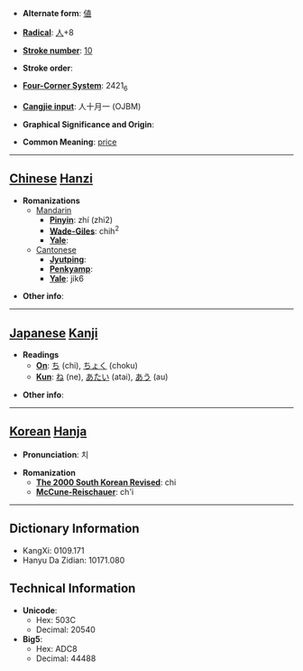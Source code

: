 * '''Alternate form''': [[値]]

* '''[[Wiktionary:Chinese radical index| Radical]]''': [[Wiktionary:Chinese radical index 人|人]]+8

* '''[[Wiktionary:Chinese total strokes index|Stroke number]]''': [[Wiktionary:Chinese total strokes index 10|10]]

* '''Stroke order''': 

* '''[[Wiktionary:Chinese four corner index|Four-Corner System]]''': 2421<sub>6</sub>

* '''[[Wiktionary:Chinese Cangjie index|Cangjie input]]''': 人十月一 (OJBM)

* '''Graphical Significance and Origin''': 

* '''Common Meaning''': [[price]]

----

== [[Chinese]] [[Hanzi]] ==

* '''Romanizations'''
** [[Mandarin]]
*** '''[[Pinyin]]''': zhí (zhi2)
*** '''[[Wade-Giles]]''': chih<sup>2</sup>
*** '''[[Yale]]''': 
**[[Cantonese]]
***'''[[Jyutping]]''':
***'''[[Penkyamp]]''': 
***'''[[Yale]]''': jik6

* '''Other info''': 

----

== [[Japanese]] [[Kanji]] ==

* '''Readings'''
** '''[[On]]''': [[ち]] (chi), [[ちょく]] (choku)
** '''[[Kun]]''': [[ね]] (ne), [[あたい]] (atai), [[あう]] (au)

* '''Other info''':  

----

== [[Korean]] [[Hanja]] ==

* '''Pronunciation''': 치

* '''Romanization'''
** '''[[The 2000 South Korean Revised Romanization|The 2000 South Korean Revised]]''': chi
** '''[[McCune-Reischauer]]''': ch'i

----

== Dictionary Information ==

* KangXi: 0109.171
* Hanyu Da Zidian: 10171.080

== Technical Information ==

* '''Unicode''':
** Hex: 503C
** Decimal: 20540
* '''Big5''':
** Hex: ADC8
** Decimal: 44488